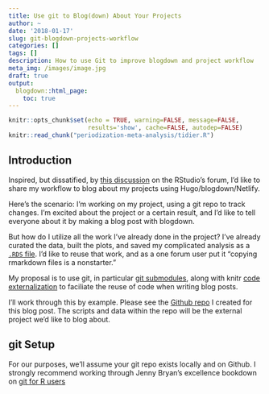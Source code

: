 ```yaml
---
title: Use git to Blog(down) About Your Projects
author: ~
date: '2018-01-17'
slug: git-blogdown-projects-workflow
categories: []
tags: []
description: How to use Git to improve blogdown and project workflow 
meta_img: /images/image.jpg
draft: true
output:
  blogdown::html_page:
    toc: true
---
```


```r
knitr::opts_chunk$set(echo = TRUE, warning=FALSE, message=FALSE, 
                      results='show', cache=FALSE, autodep=FALSE)
knitr::read_chunk("periodization-meta-analysis/tidier.R")
```

## Introduction

Inspired, but dissatified, by [this discussion](https://community.rstudio.com/t/whats-your-blogdown-workflow-to-include-work-from-other-projects/1445) on the RStudio's forum, I'd like to share my workflow to blog about my projects using Hugo/blogdown/Netlify.

Here's the scenario: I'm working on my project, using a git repo to track changes. I'm excited about the project or a certain result, and I'd like to tell everyone about it by making a blog post with blogdown.

But how do I utilize all the work I've already done in the project? I've already curated the data, built the plots, and saved my complicated analysis as a [`.RDS` file](https://www.fromthebottomoftheheap.net/2012/04/01/saving-and-loading-r-objects/). I'd like to reuse that work, and as a one forum user put it "copying rmarkdown files is a nonstarter."

My proposal is to use git, in particular [git submodules](https://git-scm.com/book/en/v2/Git-Tools-Submodules), along with knitr [code externalization](https://yihui.name/knitr/demo/externalization/) to faciliate the reuse of code when writing blog posts. 

I'll work through this by example. Please see the [Github repo](https://github.com/tmastny/git-blogdown-workflow) I created for this blog post. The scripts and data within the repo will be the external project we'd like to blog about. 

## git Setup

For our purposes, we'll assume your git repo exists locally and on Github. I strongly recommend working through Jenny Bryan's excellence bookdown on [git for R users](http://happygitwithr.com/index.html)




